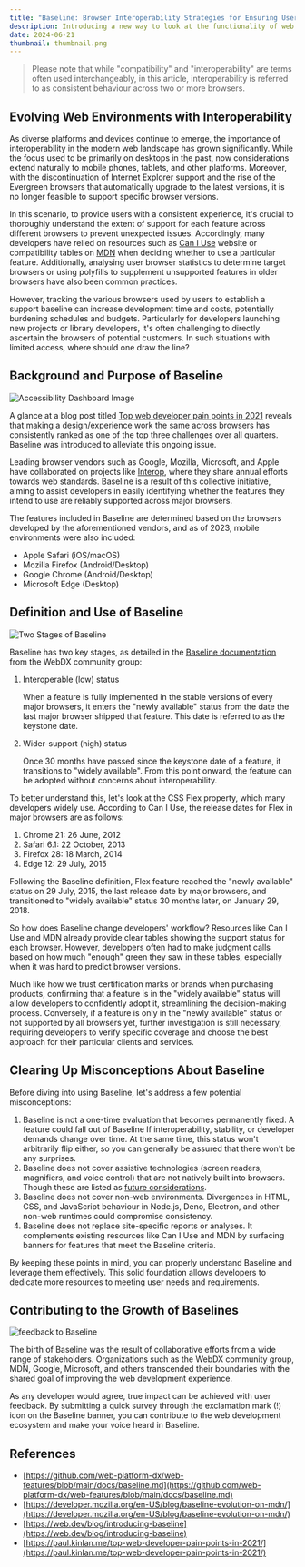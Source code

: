```yaml
---
title: "Baseline: Browser Interoperability Strategies for Ensuring User Experience in Limited Environments"
description: Introducing a new way to look at the functionality of web platforms.
date: 2024-06-21
thumbnail: thumbnail.png
---
```


> Please note that while "compatibility" and "interoperability" are terms often used interchangeably, in this article, interoperability is referred to as consistent behaviour across two or more browsers.

## Evolving Web Environments with Interoperability

As diverse platforms and devices continue to emerge, the importance of interoperability in the modern web landscape has grown significantly. While the focus used to be primarily on desktops in the past, now considerations extend naturally to mobile phones, tablets, and other platforms. Moreover, with the discontinuation of Internet Explorer support and the rise of the Evergreen browsers that automatically upgrade to the latest versions, it is no longer feasible to support specific browser versions.

In this scenario, to provide users with a consistent experience, it's crucial to thoroughly understand the extent of support for each feature across different browsers to prevent unexpected issues. Accordingly, many developers have relied on resources such as [Can I Use](https://caniuse.com/) website or compatibility tables on [MDN](https://developer.mozilla.org/en-US/) when deciding whether to use a particular feature. Additionally, analysing user browser statistics to determine target browsers or using polyfills to supplement unsupported features in older browsers have also been common practices.

However, tracking the various browsers used by users to establish a support baseline can increase development time and costs, potentially burdening schedules and budgets. Particularly for developers launching new projects or library developers, it's often challenging to directly ascertain the browsers of potential customers. In such situations with limited access, where should one draw the line?

## Background and Purpose of Baseline

![Accessibility Dashboard Image](/static/posts/baseline-browser-interoperability-strategies-for-ensuring-user-experience-in-limited-environments/접근성_Interop_대시보드.png)

A glance at a blog post titled [Top web developer pain points in 2021](https://paul.kinlan.me/top-web-developer-pain-points-in-2021/) reveals that making a design/experience work the same across browsers has consistently ranked as one of the top three challenges over all quarters. Baseline was introduced to alleviate this ongoing issue.

Leading browser vendors such as Google, Mozilla, Microsoft, and Apple have collaborated on projects like [Interop](https://github.com/web-platform-tests/interop), where they share annual efforts towards web standards. Baseline is a result of this collective initiative, aiming to assist developers in easily identifying whether the features they intend to use are reliably supported across major browsers.

The features included in Baseline are determined based on the browsers developed by the aforementioned vendors, and as of 2023, mobile environments were also included:

- Apple Safari (iOS/macOS)
- Mozilla Firefox (Android/Desktop)
- Google Chrome (Android/Desktop)
- Microsoft Edge (Desktop)

## Definition and Use of Baseline

![Two Stages of Baseline](/static/posts/baseline-browser-interoperability-strategies-for-ensuring-user-experience-in-limited-environments/Baseline의_두_단계.png)

Baseline has two key stages, as detailed in the [Baseline documentation](https://github.com/web-platform-dx/web-features/blob/main/docs/baseline.md#status-definition) from the WebDX community group:

1. Interoperable (low) status

   When a feature is fully implemented in the stable versions of every major browsers, it enters the "newly available" status from the date the last major browser shipped that feature. This date is referred to as the keystone date.

2. Wider-support (high) status

   Once 30 months have passed since the keystone date of a feature, it transitions to "widely available". From this point onward, the feature can be adopted without concerns about interoperability.

To better understand this, let's look at the CSS Flex property, which many developers widely use. According to Can I Use, the release dates for Flex in major browsers are as follows:

1. Chrome 21: 26 June, 2012
2. Safari 6.1: 22 October, 2013
3. Firefox 28: 18 March, 2014
4. Edge 12: 29 July, 2015

Following the Baseline definition, Flex feature reached the "newly available" status on 29 July, 2015, the last release date by major browsers, and transitioned to "widely available" status 30 months later, on January 29, 2018.

So how does Baseline change developers' workflow? Resources like Can I Use and MDN already provide clear tables showing the support status for each browser. However, developers often had to make judgment calls based on how much "enough" green they saw in these tables, especially when it was hard to predict browser versions.

Much like how we trust certification marks or brands when purchasing products, confirming that a feature is in the "widely available" status will allow developers to confidently adopt it, streamlining the decision-making process. Conversely, if a feature is only in the "newly available" status or not supported by all browsers yet, further investigation is still necessary, requiring developers to verify specific coverage and choose the best approach for their particular clients and services.

## Clearing Up Misconceptions About Baseline

Before diving into using Baseline, let's address a few potential misconceptions:

1. Baseline is not a one-time evaluation that becomes permanently fixed. A feature could fall out of Baseline If interoperability, stability, or developer demands change over time. At the same time, this status won't arbitrarily flip either, so you can generally be assured that there won't be any surprises.
2. Baseline does not cover assistive technologies (screen readers, magnifiers, and voice control) that are not natively built into browsers. Though these are listed as [future considerations](https://github.com/web-platform-dx/web-features/blob/main/docs/baseline.md#future-considerations).
3. Baseline does not cover non-web environments. Divergences in HTML, CSS, and JavaScript behaviour in Node.js, Deno, Electron, and other non-web runtimes could compromise consistency.
4. Baseline does not replace site-specific reports or analyses. It complements existing resources like Can I Use and MDN by surfacing banners for features that meet the Baseline criteria.

By keeping these points in mind, you can properly understand Baseline and leverage them effectively. This solid foundation allows developers to dedicate more resources to meeting user needs and requirements.

## Contributing to the Growth of Baselines

![feedback to Baseline](/static/posts/baseline-browser-interoperability-strategies-for-ensuring-user-experience-in-limited-environments/Baseline_피드백.png)

The birth of Baseline was the result of collaborative efforts from a wide range of stakeholders. Organizations such as the WebDX community group, MDN, Google, Microsoft, and others transcended their boundaries with the shared goal of improving the web development experience.

As any developer would agree, true impact can be achieved with user feedback. By submitting a quick survey through the exclamation mark (!) icon on the Baseline banner, you can contribute to the web development ecosystem and make your voice heard in Baseline.

## References

- [https://github.com/web-platform-dx/web-features/blob/main/docs/baseline.md](https://github.com/web-platform-dx/web-features/blob/main/docs/baseline.md)
- [https://developer.mozilla.org/en-US/blog/baseline-evolution-on-mdn/](https://developer.mozilla.org/en-US/blog/baseline-evolution-on-mdn/)
- [https://web.dev/blog/introducing-baseline](https://web.dev/blog/introducing-baseline)
- [https://paul.kinlan.me/top-web-developer-pain-points-in-2021/](https://paul.kinlan.me/top-web-developer-pain-points-in-2021/)
